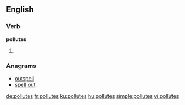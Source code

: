 ==English==

===Verb===
'''pollutes'''

# {{third-person singular of|pollute}}

===Anagrams===
* [[outspell#English|outspell]]
* [[spell out#English|spell out]]

[[de:pollutes]]
[[fr:pollutes]]
[[ku:pollutes]]
[[hu:pollutes]]
[[simple:pollutes]]
[[vi:pollutes]]